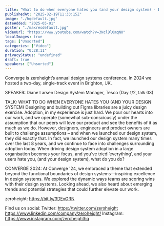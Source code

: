 ```yaml
---
title: "What to do when everyone hates you (and your design system) - Diane Larsen (Converge 2024)"
publishedAt: "2025-02-19T11:33:15Z"
image: "./hqdefault.jpg"
dateAdded: "2025-05-01"
poster: "./maxresdefault.jpg"
videoUrl: "https://www.youtube.com/watch?v=3NclDl0mqNU"
localImages: true
tags: ["Unsorted"]
categories: ["Video"]
duration: "0:28:11"
privacyStatus: "undefined"
draft: true
speakers: ["Unsorted"]
---
```

Converge is zeroheight’s annual design systems conference. In 2024 we hosted a two-day, single-track event in Brighton, UK. 

SPEAKER: 
Diane Larsen 
Design System Manager, Tesco
(Day 1/2, talk 03)

TALK: WHAT TO DO WHEN EVERYONE HATES YOU (AND YOUR DESIGN SYSTEM)
Designing and building out Figma libraries are a juicy design exercise. Adoption, in my experience is just hard. We pour our hearts into our work, and we operate (somewhat sub-consciously) under the assumption that our peers will love our product and see the benefits of it as much as we do. However, designers, engineers and product owners are built to challenge assumptions – and when we launched our design system, they did exactly that. In fact, we launched our design system many times over the last 8 years, and we continue to face into challenges surrounding adoption today. When driving design system adoption in a large organisation becomes your focus, and you’ve tried ‘everything’, and your users hate you, (and your design system), what do you do?

CONVERGE 2024:
At Converge '24, we embraced a theme that extended beyond the functional boundaries of design systems—inspiring excellence in design systems. We explored the dynamic ways teams are scoring wins with their design systems. Looking ahead, we also heard about emerging trends and potential strategies that could further elevate our work.

zeroheight: https://bit.ly/3DEvORN

Find us on social:
Twitter: https://twitter.com/zeroheight
https://www.linkedin.com/company/zeroheight/
Instagram: https://www.instagram.com/zeroheighthq
